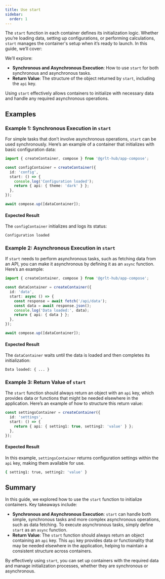 ```yaml
---
title: Use start
sidebar:
  order: 1
---
```


The `start` function in each container defines its initialization logic. Whether you’re loading data, setting up configurations, or performing calculations, `start` manages the container's setup when it’s ready to launch. In this guide, we’ll cover:

We’ll explore:

- **Synchronous and Asynchronous Execution**: How to use `start` for both synchronous and asynchronous tasks.
- **Return Value**: The structure of the object returned by `start`, including the `api` key.

Using `start` effectively allows containers to initialize with necessary data and handle any required asynchronous operations.

## Examples

### Example 1: Synchronous Execution in `start`

For simple tasks that don’t involve asynchronous operations, `start` can be used synchronously. Here’s an example of a container that initializes with basic configuration data:

```ts {5}
import { createContainer, compose } from '@grlt-hub/app-compose';

const configContainer = createContainer({
  id: 'config',
  start: () => {
    console.log('Configuration loaded');
    return { api: { theme: 'dark' } };
  },
});

await compose.up([dataContainer]);
```

#### Expected Result

The `configContainer` initializes and logs its status:

```sh
Configuration loaded
```

### Example 2: Asynchronous Execution in `start`

If `start` needs to perform asynchronous tasks, such as fetching data from an API, you can make it asynchronous by defining it as an `async` function. Here’s an example:

```ts {5}
import { createContainer, compose } from '@grlt-hub/app-compose';

const dataContainer = createContainer({
  id: 'data',
  start: async () => {
    const response = await fetch('/api/data');
    const data = await response.json();
    console.log('Data loaded:', data);
    return { api: { data } };
  },
});

await compose.up([dataContainer]);
```

#### Expected Result

The `dataContainer` waits until the data is loaded and then completes its initialization:

```sh
Data loaded: { ... }
```

### Example 3: Return Value of `start`

The `start` function should always return an object with an `api` key, which provides data or functions that might be needed elsewhere in the application. Here’s an example of how to structure this return value:

```ts {4}
const settingsContainer = createContainer({
  id: 'settings',
  start: () => {
    return { api: { setting1: true, setting2: 'value' } };
  },
});
```

#### Expected Result

In this example, `settingsContainer` returns configuration settings within the `api` key, making them available for use.

```sh
{ setting1: true, setting2: 'value' }
```

## Summary

In this guide, we explored how to use the `start` function to initialize containers. Key takeaways include:

- **Synchronous and Asynchronous Execution**: `start` can handle both simple, synchronous tasks and more complex asynchronous operations, such as data fetching. To execute asynchronous tasks, simply define `start` as an `async` function.
- **Return Value**: The `start` function should always return an object containing an `api` key. This `api` key provides data or functionality that may be needed elsewhere in the application, helping to maintain a consistent structure across containers.

By effectively using `start`, you can set up containers with the required data and manage initialization processes, whether they are synchronous or asynchronous.

